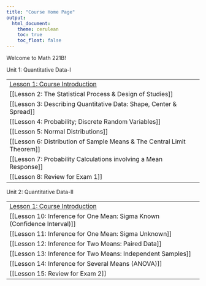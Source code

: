 ```yaml
---
title: "Course Home Page"
output: 
  html_document:
    theme: cerulean
    toc: true
    toc_float: false
---
```


Welcome to Math 221B! 

<div class="mboxfull">
<div class="mbox usermessage mw-customtoggle-Unit01">Unit 1: Quantitative Data-I</div>
<div class="mw-collapsible mw-collapsed" id="mw-customcollapsible-Unit01" background>
<div class="toccolours mw-collapsible-content">

<table class="tmain">
<tr>
<td>[Lesson 1: Course Introduction](Lesson01.html)</td>
</tr>
<tr class="alt">
<td>[[Lesson 2: The Statistical Process & Design of Studies]]</td>
</tr>
<tr>
<td>[[Lesson 3: Describing Quantitative Data: Shape, Center & Spread]]</td>
</tr>
<tr class="alt">
<td>[[Lesson 4: Probability; Discrete Random Variables]]</td>
</tr>
<tr>
<td>[[Lesson 5: Normal Distributions]]</td>
</tr>
<tr class="alt">
<td>[[Lesson 6: Distribution of Sample Means & The Central Limit Theorem]]</td>
</tr>
<tr>
<td>[[Lesson 7: Probability Calculations involving a Mean Response]]</td>
</tr>
<tr class="alt">
<td>[[Lesson 8: Review for Exam 1]]</td>
</tr>
</table>

</div>
</div>
</div>

<div class="mboxfull">
<div class="mgitgit box usermessage mw-customtoggle-Unit02">Unit 2: Quantitative Data-II</div>
<div class="mw-collapsible mw-collapsed" id="mw-customcollapsible-Unit02" background>
<div class="toccolours mw-collapsible-content">

<table class="tmain">
<tr>
<td>[Lesson 1: Course Introduction](Lesson01.html)</td>
</tr>
<tr class="alt">
<td>[[Lesson 10: Inference for One Mean: Sigma Known (Confidence Interval)]]</td>
</tr>
<tr>
<td>[[Lesson 11: Inference for One Mean: Sigma Unknown]]</td>
</tr>
<tr class="alt">
<td>[[Lesson 12: Inference for Two Means: Paired Data]]</td>
</tr>
<tr>
<td>[[Lesson 13: Inference for Two Means: Independent Samples]]</td>
</tr>
<tr class="alt">
<td>[[Lesson 14: Inference for Several Means (ANOVA)]]</td>
</tr>
<tr>
<td>[[Lesson 15: Review for Exam 2]]</td>
</tr>
</table>

</div>
</div>
</div>